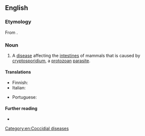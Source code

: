 ==English==

===Etymology===
From {{affix|en|cryptosporidium|-osis}}.

===Noun===
{{en-noun|-}}

# A [[disease]] affecting the [[intestine]]s of mammals that is caused by [[cryptosporidium]], a [[protozoan]] [[parasite]].

====Translations====
{{trans-top|disease}}
* Finnish: {{t+|fi|kryptosporidioosi}}
* Italian: {{t+|it|criptosporidiosi|f}}
{{trans-mid}}
* Portuguese: {{t|pt|criptosporidíase|f}}
{{trans-bottom}}

====Further reading====
* {{pedia}}

[[Category:en:Coccidial diseases]]